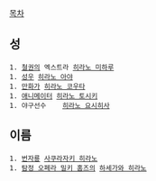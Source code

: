 
[[목차]]
== 성 ==
 1. [[철권]]의 엑스트라 [[히라노 미하루]]
 1. [[성우]] [[히라노 아야]]
 1. [[만화가]] [[히라노 코우타]]
 1. [[애니메이터]] [[히라노 토시키]] 
 1. 야구선수    [[히라노 요시히사]]
 
== 이름 ==
 1. [[번자룡]] [[사쿠라자키 히라노]]
 1. [[탐정 오페라 밀키 홈즈]]의 [[하세가와 히라노]]

